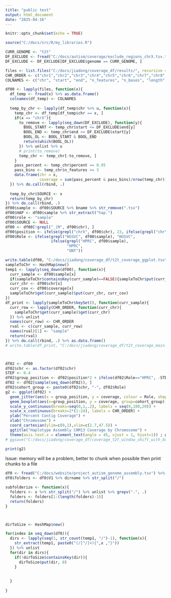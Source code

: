 ---
title: "public test"
output: html_document
date: "2025-04-16"
---

```{r setup, include=FALSE}
knitr::opts_chunk$set(echo = TRUE)
```

```{r}
source("C:/docs/src/R/my_libraries.R")
```







```{r}
CURR_GENOME <- "t2t"
DF_EXCLUDE <- fread("C:/docs/autism/coverage/exclude_regions_chrX.tsv.txt") %>% as.data.frame()
DF_EXCLUDE <- DF_EXCLUDE[DF_EXCLUDE$genome == CURR_GENOME, ]

files <- list.files("C:/docs/jiadong/coverage_df/results/", recursive = TRUE, full.names = TRUE, pattern = ".tsv")
CHR_ORDER <- c("chr1","chr2","chr3","chr4","chr5","chr6","chr7","chr8","chr9","chr10","chr11","chr12","chr13","chr14","chr15","chr16","chr17","chr18","chr19","chr20","chr21","chr22", "chrX", "chrY")
COLNAMES <- c("chr", "start", "end", "n_features", "n_bases", "length", "percent")

df00 <- lapply(files, function(x){
  df_temp <- fread(x) %>% as.data.frame()
  colnames(df_temp) <- COLNAMES
  
  temp_by_chr <- lapply(df_temp$chr %>% u, function(x){
    temp_chr <- df_temp[df_temp$chr == x, ]
    if(x == "chrX"){
      to_remove <- lapply(seq_down(DF_EXCLUDE), function(y){
        BOOL_START <- temp_chr$start <= DF_EXCLUDE$end[y]
        BOOL_END <- temp_chr$end >= DF_EXCLUDE$start[y]
        BOOL_OL <- BOOL_START & BOOL_END
        return(which(BOOL_OL))
      }) %>% unlist %>% u
      # print(to_remove)
      temp_chr <- temp_chr[-to_remove, ]
    }
    pass_percent <- temp_chr$percent >= 0.95
    pass_bins <- temp_chr$n_features <= 3
    data.frame(chr = x,
               coverage = sum(pass_percent & pass_bins)/nrow(temp_chr))
  }) %>% do.call(rbind, .)
  
  temp_by_chr$SOURCE <- x
  return(temp_by_chr)
}) %>% do.call(rbind, .)
df00$sample <- df00$SOURCE %>% bname %>% str_remove(".tsv")
df00$HAP <- df00$sample %>% str_extract("hap.")
df00$role <- "sample"
df00$SOURCE <- NULL
df00 <- df00[!grepl("_|M", df00$chr), ]
df00$position <- ifelse(grepl("chrX", df00$chr), 23, ifelse(grepl("chrY", df00$chr), 24, str_remove(df00$chr, "chr"))) %>% as.numeric()
df00$Role <- ifelse(grepl("HGSVC", df00$sample), "HGSVC", 
                    ifelse(grepl("HPRC", df00$sample), 
                           "HPRC", 
                           "ONT"))

write.table(df00, "C:/docs/jiadong/coverage_df/t2t_coverage_ggplot.tsv", sep="\t", col.names = TRUE, row.names = FALSE, quote=FALSE)
sampleToChr <- HashMap$new()
temp1 <- lapply(seq_down(df00), function(x){
  curr_sample <- df00$sample[x]
  if(sampleToChr$containsKey(curr_sample)==FALSE){sampleToChr$put(curr_sample, HashMap$new())}
  curr_chr <- df00$chr[x]
  curr_cov <- df00$coverage[x]
  sampleToChr$get(curr_sample)$put(curr_chr, curr_cov)
})
df_print <- lapply(sampleToChr$keySet(), function(curr_sample){
  curr_row <- lapply(CHR_ORDER, function(curr_chr){
    sampleToChr$get(curr_sample)$get(curr_chr)
  }) %>% unlist
  names(curr_row) <- CHR_ORDER
  rval <- c(curr_sample, curr_row)
  names(rval)[1] <- "sample"
  return(rval)
}) %>% do.call(rbind, .) %>% as.data.frame()
# write.table(df_print, "C:/docs/jiadong/coverage_df/t2t_coverage_main.tsv", sep="\t", col.names = TRUE, row.names = FALSE, quote=FALSE)



df02 <- df00
df02$chr <- as.factor(df02$chr)
STEP <- 0.4
df02$group_position <- df02$position*2 + ifelse(df02$Role=="HPRC", -STEP, ifelse(df02$Role=="HGSVC", 0, STEP))
df02 <- df02[sample(seq_down(df02)), ]
df02$cohort_group <- paste0(df02$chr, "-", df02$Role)
g2 <- ggplot(df02) +
  geom_jitter(aes(x = group_position, y = coverage, colour = Role, shape = HAP), width = 0.1, height = 0.004, alpha=0.8) +
  geom_boxplot(aes(x=group_position, y = coverage, group=cohort_group), alpha = 0.5, outlier.shape = NA) +
  scale_y_continuous(breaks=seq(0,1,.2), labels = seq(0,100,20)) + 
  scale_x_continuous(breaks=2*(1:24), labels = CHR_ORDER) + 
  ylab("Percent Contig Coverage") + 
  xlab("Chromosome") +
  coord_cartesian(ylim=c(0,1),xlim=c(2.7,47.5)) + 
  ggtitle("Haplotype Assembly CHM13 Coverage by Chromosome") + 
  theme(axis.text.x = element_text(angle = 45, vjust = 1, hjust=1)) ; g2
# ggsave("C:/docs/jiadong/coverage_df/coverage_t2t_window_shift_with_box.pdf", g2, width = 18, height = 7, units = "in")

print(g2)
```


Issue: memory will be a problem, better to chunk when possible then print chunks to a file

```{r}
df0 <- fread("C:/docs/website/project_autism_genome_assembly.tsv") %>% as.data.frame()
df0$folders <- df0$V1 %>% dirname %>% str_split("/")

subfolderize <- function(x){
  folders <- x %>% str_split("/") %>% unlist %>% grepv(".", .)
  folders <- folders[1:(length(folders)-1)]
  return(folders)  
}



dirToSize <- HashMap$new()

for(index in seq_down(df0)){
  dirs <- lapply(seq(1, str_count(temp1, "/")-1), function(x){
    str_extract(temp1, paste0("(/[^/]+){",x ,"}"))
  }) %>% unlist
  for(dir in dirs){
    if(!dirToSize$containsKey(dir)){
      dirToSize$put(dir, 0)
    }    
    
    
  }
  
}


```

